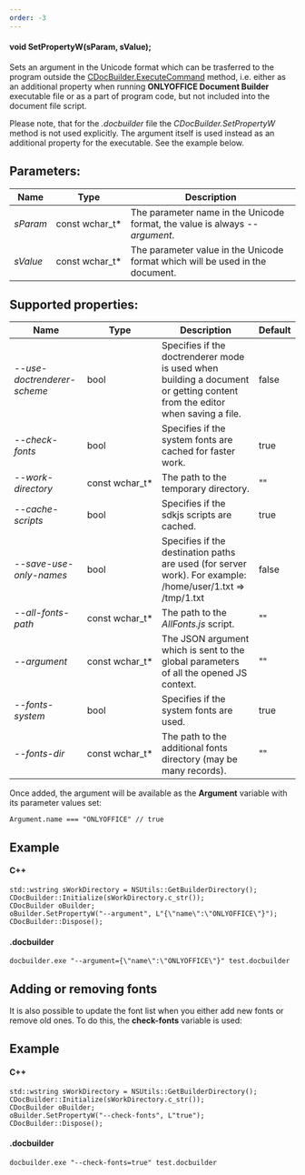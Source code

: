 ```yaml
---
order: -3
---
```

#### void SetPropertyW(sParam, sValue);

Sets an argument in the Unicode format which can be trasferred to the program outside the [CDocBuilder.ExecuteCommand](/docbuilder/integrationapi/c/cdocbuilder/executecommand) method, i.e. either as an additional property when running **ONLYOFFICE Document Builder** executable file or as a part of program code, but not included into the document file script.

Please note, that for the *.docbuilder* file the *CDocBuilder.SetPropertyW* method is not used explicitly. The argument itself is used instead as an additional property for the executable. See the example below.

## Parameters:

| Name     | Type             | Description                                                                   |
| -------- | ---------------- | ----------------------------------------------------------------------------- |
| *sParam* | const wchar\_t\* | The parameter name in the Unicode format, the value is always *--argument*.   |
| *sValue* | const wchar\_t\* | The parameter value in the Unicode format which will be used in the document. |

## Supported properties:

| Name                        | Type             | Description                                                                                                                | Default |
| --------------------------- | ---------------- | -------------------------------------------------------------------------------------------------------------------------- | ------- |
| *--use-doctrenderer-scheme* | bool             | Specifies if the doctrenderer mode is used when building a document or getting content from the editor when saving a file. | false   |
| *--check-fonts*             | bool             | Specifies if the system fonts are cached for faster work.                                                                  | true    |
| *--work-directory*          | const wchar\_t\* | The path to the temporary directory.                                                                                       | ""      |
| *--cache-scripts*           | bool             | Specifies if the sdkjs scripts are cached.                                                                                 | true    |
| *--save-use-only-names*     | bool             | Specifies if the destination paths are used (for server work). For example: /home/user/1.txt => /tmp/1.txt                 | false   |
| *--all-fonts-path*          | const wchar\_t\* | The path to the *AllFonts.js* script.                                                                                      | ""      |
| *--argument*                | const wchar\_t\* | The JSON argument which is sent to the global parameters of all the opened JS context.                                     | ""      |
| *--fonts-system*            | bool             | Specifies if the system fonts are used.                                                                                    | true    |
| *--fonts-dir*               | const wchar\_t\* | The path to the additional fonts directory (may be many records).                                                          | ""      |

Once added, the argument will be available as the **Argument** variable with its parameter values set:

```
Argument.name === "ONLYOFFICE" // true
```

## Example

#### C++

```
std::wstring sWorkDirectory = NSUtils::GetBuilderDirectory();
CDocBuilder::Initialize(sWorkDirectory.c_str());
CDocBuilder oBuilder;
oBuilder.SetPropertyW("--argument", L"{\"name\":\"ONLYOFFICE\"}");
CDocBuilder::Dispose();
```

#### .docbuilder

```
docbuilder.exe "--argument={\"name\":\"ONLYOFFICE\"}" test.docbuilder
```

## Adding or removing fonts

It is also possible to update the font list when you either add new fonts or remove old ones. To do this, the **check-fonts** variable is used:

## Example

#### C++

```
std::wstring sWorkDirectory = NSUtils::GetBuilderDirectory();
CDocBuilder::Initialize(sWorkDirectory.c_str());
CDocBuilder oBuilder;
oBuilder.SetPropertyW("--check-fonts", L"true");
CDocBuilder::Dispose();
```

#### .docbuilder

```
docbuilder.exe "--check-fonts=true" test.docbuilder
```
